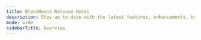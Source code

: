 ---
title: BloodHound Release Notes
description: Stay up to date with the latest features, enhancements, bug fixes, and known issues in each release of BloodHound.
mode: wide
sidebarTitle: Overview
---

<CardGroup>
 <Card title="Release Notes Summary Overview" icon="star" iconType="solid" horizontal href="/hc/en-us/articles/Release-Notes-Summary-Overview" />
<Card title="2024-11-14 Release Notes (v6.2.0)" icon="code-commit" iconType="solid" horizontal href="/hc/en-us/articles/2024-11-14-Release-Notes-v6-2-0" />
<Card title="2024-10-22 Release Notes (v6.1.0)" icon="code-commit" iconType="solid" horizontal href="/hc/en-us/articles/2024-10-22-Release-Notes-v6-1-0" />
<Card title="2024-09-30 Release Notes (v6.0.0)" icon="code-commit" iconType="solid" horizontal href="/hc/en-us/articles/2024-09-30-Release-Notes-v6-0-0" />
<Card title="2024-09-10 Release Notes (v5.15.0)" icon="code-commit" iconType="solid" horizontal href="/hc/en-us/articles/2024-09-10-Release-Notes-v5-15-0" />
<Card title="2024-08-20 Release Notes (v5.14.0)" icon="code-commit" iconType="solid" horizontal href="/hc/en-us/articles/2024-08-20-Release-Notes-v5-14-0" />
</CardGroup>
